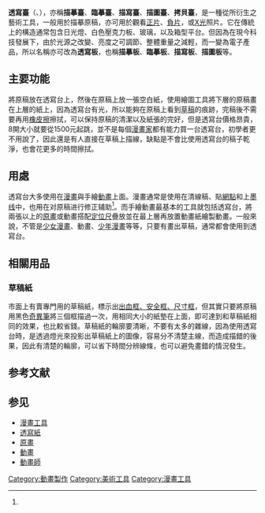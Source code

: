 {{Refimprove |time=2011-02-11 }}

'''透寫臺'''（{{lang-en|Light pad}}、{{lang-ja|トレス台}}），亦稱'''描摹臺'''、'''臨摹臺'''、'''描寫臺'''、'''描圖臺'''、'''拷貝臺'''，是一種從{{link-en|燈箱|Lightbox}}所衍生之藝術工具，一般用於描摹原稿，亦可用於觀看[[正片|正片]]、[[負片|負片]]，或[[X光|X光]]照片。它在傳統上的構造通常包含日光燈、白色壓克力板、玻璃，以及箱型平台。但因為在現今科技發展下，由於光源之改變、亮度之可調節、整體重量之減輕，而一變為電子產品，所以名稱亦可改為'''透寫板'''，也稱'''描摹板'''、'''臨摹板'''、'''描寫板'''、'''描圖板'''等。

==主要功能==
將原稿放在透寫台上，然後在原稿上放一張空白紙，使用繪圖工具將下層的原稿畫在上層的紙上，因為透寫台有光，所以能夠在原稿上看到[[草稿|草稿]]的痕跡，完稿後不需要再用[[橡皮擦|橡皮擦]]擦拭，可以保持原稿的清潔以及紙張的完好，但是透寫台價格昂貴，8開大小就要從1500元起跳，並不是每個[[漫畫家|漫畫家]]都有能力買一台透寫台，初學者更不用說了，因此還是有人直接在草稿上描線，缺點是不會比使用透寫台的稿子乾淨，也會花更多的時間擦拭。

==用處==
透寫台大多使用在[[漫畫|漫畫]]與手繪[[動畫|動畫]]上面。漫畫通常是使用在清線稿、貼[[網點|網點]]和上[[墨线|墨线]]中，也用在对原稿进行修正辅助<ref name="zeng" />。而手繪動畫最基本的工具就包括透寫台，將兩張以上的[[原畫|原畫]]或動畫搭配[[定位尺|定位尺]]疊放並在最上層再放置動畫紙繪製動畫。一般來說，不管是[[少女漫畫|少女漫畫]]、動畫、[[少年漫畫|少年漫畫]]等等，只要有畫出草稿，通常都會使用到透寫台。

==相關用品==
===草稿紙===
市面上有賣專門用的草稿紙，標示出[[漫畫原稿紙#格式|出血框、安全框、尺寸框]]，但其實只要將原稿用黑色[[奇異筆|奇異筆]]將三個框描過一次，用相同大小的紙墊在上面，即可達到和草稿紙相同的效果，也比較省錢。草稿紙的輪廓要清晰，不要有太多的雜線，因為使用透寫台時，是透過燈光來投影出草稿紙上的圖像，容易分不清楚主線，而造成描錯的後果，因此有清楚的輪廓，可以省下時間分辨線條，也可以避免畫錯的情況發生。


== 参考文献 ==
{{Reflist
|refs =
<ref name="zeng">曾建华：《老师来了—漫画分镜构图学》. 北京：清华大学出版社. 2009年8月:  46页. ISBN 978-7-302-20820-4 （简体中文）.</ref>
}}

== 参见 ==
{{Portal box|动漫|艺术}}
*[[漫畫工具|漫畫工具]]
*[[透寫紙|透寫紙]]
*[[原畫|原畫]]
*[[動畫|動畫]]
*[[動畫師|動畫師]]

[[Category:動畫製作|Category:動畫製作]]
[[Category:美術工具|Category:美術工具]]
[[Category:漫畫工具|Category:漫畫工具]]